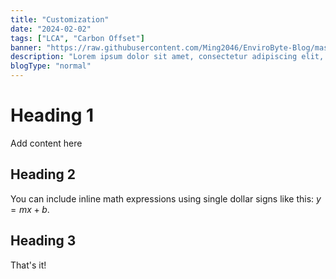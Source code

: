 ```yaml
---
title: "Customization"
date: "2024-02-02"
tags: ["LCA", "Carbon Offset"]
banner: "https://raw.githubusercontent.com/Ming2046/EnviroByte-Blog/master/vQ3sfbAhqno.png"
description: "Lorem ipsum dolor sit amet, consectetur adipiscing elit, sed do eiusmod tempor incididunt ut labore et dolore magna aliqua."
blogType: "normal"
---
```


# Heading 1

Add content here

## Heading 2

You can include inline math expressions using single dollar signs like this: $y = mx + b$.

## Heading 3

That's it!
